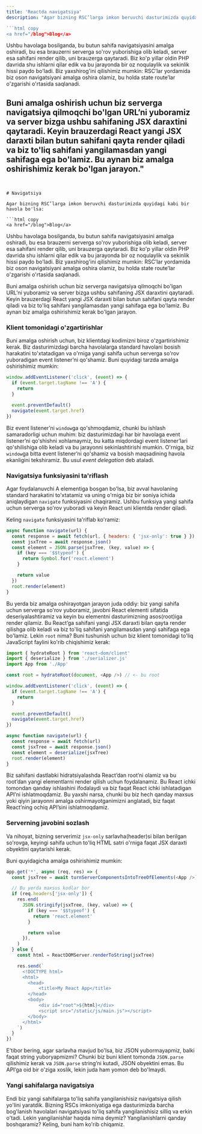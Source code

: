 ```yaml
---
title: 'Reactda navigatsiya'
description: "Agar bizning RSC’larga imkon beruvchi dasturimizda quyidagi kabi bir havola bo'lsa:

```html copy
<a href="/blog">Blog</a>
```

Ushbu havolaga bosilganda, bu butun sahifa navigatsiyasini amalga oshiradi, bu esa brauzerni serverga so'rov yuborishiga olib keladi, server esa sahifani render qilib, uni brauzerga qaytaradi. Biz ko'p yillar oldin PHP davrida shu ishlarni qilar edik va bu jarayonda bir oz noqulaylik va sekinlik hissi paydo bo'ladi. Biz yaxshirog'ini qilishimiz mumkin: RSC’lar yordamida biz oson navigatsiyani amalga oshira olamiz, bu holda state route’lar o'zgarishi o'rtasida saqlanadi.

Buni amalga oshirish uchun biz serverga navigatsiya qilmoqchi bo'lgan URL’ni yuboramiz va server bizga ushbu sahifaning JSX daraxtini qaytaradi. Keyin brauzerdagi React yangi JSX daraxti bilan butun sahifani qayta render qiladi va biz to'liq sahifani yangilamasdan yangi sahifaga ega bo'lamiz. Bu aynan biz amalga oshirishimiz kerak bo'lgan jarayon."
---
```


# Navigatsiya

Agar bizning RSC’larga imkon beruvchi dasturimizda quyidagi kabi bir havola bo'lsa:

```html copy
<a href="/blog">Blog</a>
```

Ushbu havolaga bosilganda, bu butun sahifa navigatsiyasini amalga oshiradi, bu esa brauzerni serverga so'rov yuborishiga olib keladi, server esa sahifani render qilib, uni brauzerga qaytaradi. Biz ko'p yillar oldin PHP davrida shu ishlarni qilar edik va bu jarayonda bir oz noqulaylik va sekinlik hissi paydo bo'ladi. Biz yaxshirog'ini qilishimiz mumkin: RSC’lar yordamida biz oson navigatsiyani amalga oshira olamiz, bu holda state route’lar o'zgarishi o'rtasida saqlanadi.

Buni amalga oshirish uchun biz serverga navigatsiya qilmoqchi bo'lgan URL’ni yuboramiz va server bizga ushbu sahifaning JSX daraxtini qaytaradi. Keyin brauzerdagi React yangi JSX daraxti bilan butun sahifani qayta render qiladi va biz to'liq sahifani yangilamasdan yangi sahifaga ega bo'lamiz. Bu aynan biz amalga oshirishimiz kerak bo'lgan jarayon.

### Klient tomonidagi o'zgartirishlar

Buni amalga oshirish uchun, biz klientdagi kodimizni biroz o'zgartirishimiz kerak. Biz dasturimizdagi barcha havolalarga standard havolani bosish harakatini to'xtatadigan va o'rniga yangi sahifa uchun serverga so'rov yuboradigan event listener’ni qo'shamiz. Buni quyidagi tarzda amalga oshirishimiz mumkin:

```js copy
window.addEventListener('click', (event) => {
  if (event.target.tagName !== 'A') {
    return
  }

  event.preventDefault()
  navigate(event.target.href)
})
```

Biz event listener’ni `window`ga qo'shmoqdamiz, chunki bu ishlash samaradorligi uchun muhim: biz dasturimizdagi har bir havolaga event listener’ni qo'shishni xohlamaymiz, bu katta miqdordagi event listener’lari qo'shilishiga olib keladi va bu jarayonni sekinlashtirishi mumkin. O'rniga, biz `window`ga bitta event listener’ni qo'shamiz va bosish maqsadining havola ekanligini tekshiramiz. Bu usul _event delegation_ deb ataladi.

### Navigatsiya funksiyasini ta'riflash

Agar foydalanuvchi A elementiga bosgan bo'lsa, biz avval havolaning standard harakatini to'xtatamiz va uning o'rniga biz bir soniya ichida aniqlaydigan `navigate` funksiyasini chaqiramiz. Ushbu funksiya yangi sahifa uchun serverga so'rov yuboradi va keyin React uni klientda render qiladi.

Keling `navigate` funksiyasini ta'riflab ko'ramiz:

```js copy
async function navigate(url) {
  const response = await fetch(url, { headers: { 'jsx-only': true } })
  const jsxTree = await response.json()
  const element = JSON.parse(jsxTree, (key, value) => {
    if (key === '$$typeof') {
      return Symbol.for('react.element')
    }

    return value
  })
  root.render(element)
}
```

Bu yerda biz amalga oshirayotgan jarayon juda oddiy: biz yangi sahifa uchun serverga so'rov yuboramiz, javobni React elementi sifatida deseriyalashtiramiz va keyin bu elementni dasturimizning asos(root)iga render qilamiz. Bu React’ga sahifani yangi JSX daraxti bilan qayta render qilishga olib keladi va biz to'liq sahifani yangilamasdan yangi sahifaga ega bo'lamiz. Lekin `root` nima? Buni tushunish uchun biz klient tomonidagi to'liq JavaScript faylini ko'rib chiqishimiz kerak:

```js copy
import { hydrateRoot } from 'react-dom/client'
import { deserialize } from './serializer.js'
import App from './App'

const root = hydrateRoot(document, <App />) // <- bu root

window.addEventListener('click', (event) => {
  if (event.target.tagName !== 'A') {
    return
  }

  event.preventDefault()
  navigate(event.target.href)
})

async function navigate(url) {
  const response = await fetch(url)
  const jsxTree = await response.json()
  const element = deserialize(jsxTree)
  root.render(element)
}
```

Biz sahifani dastlabki hidratsiyalashda React’dan root’ni olamiz va bu root’dan yangi elementlarni render qilish uchun foydalanamiz. Bu React ichki tomondan qanday ishlashini ifodalaydi va biz faqat React ichki ishlatadigan API’ni ishlatmoqdamiz. Bu yaxshi narsa, chunki bu biz hech qanday maxsus yoki qiyin jarayonni amalga oshirmayotganimizni anglatadi, biz faqat React’ning ochiq API’sini ishlatmoqdamiz.

### Serverning javobini sozlash

Va nihoyat, bizning serverimiz `jsx-only` sarlavha(header)si bilan berilgan so'rovga, keyingi sahifa uchun to'liq HTML satri o'rniga faqat JSX daraxti obyektini qaytarishi kerak.

Buni quyidagicha amalga oshirishimiz mumkin:

```js copy
app.get('*', async (req, res) => {
  const jsxTree = await turnServerComponentsIntoTreeOfElements(<App />)

  // Bu yerda maxsus kodlar bor
  if (req.headers['jsx-only']) {
    res.end(
      JSON.stringify(jsxTree, (key, value) => {
        if (key === '$$typeof') {
          return 'react.element'
        }

        return value
      }),
    )
  } else {
    const html = ReactDOMServer.renderToString(jsxTree)

    res.send(`
      <!DOCTYPE html>
      <html>
        <head>
            <title>My React App</title>
        </head>
        <body>
            <div id="root">${html}</div>
            <script src="/static/js/main.js"></script>
        </body>
      </html>
    `)
  }
})
```

E'tibor bering, agar sarlavha mavjud bo'lsa, biz JSON yubormayapmiz, balki faqat string yuboryapmizmi? Chunki biz buni klient tomonda `JSON.parse` qilishimiz kerak va `JSON.parse` string’ni kutadi, JSON obyektini emas. Bu API’ga oid bir o'ziga xoslik, lekin juda ham yomon deb bo'lmaydi.

### Yangi sahifalarga navigatsiya

Endi biz yangi sahifalarga to'liq sahifa yangilanishisiz navigatsiya qilish yo'lini yaratdik. Bizning RSCs imkoniyatiga ega dasturimizda barcha bog'lanish havolalari navigatsiyasi to'liq sahifa yangilanishisiz silliq va erkin o'tadi. Lekin yangilanishlar haqida nima deymiz? Yangilanishlarni qanday boshqaramiz? Keling, buni ham ko'rib chiqamiz.
